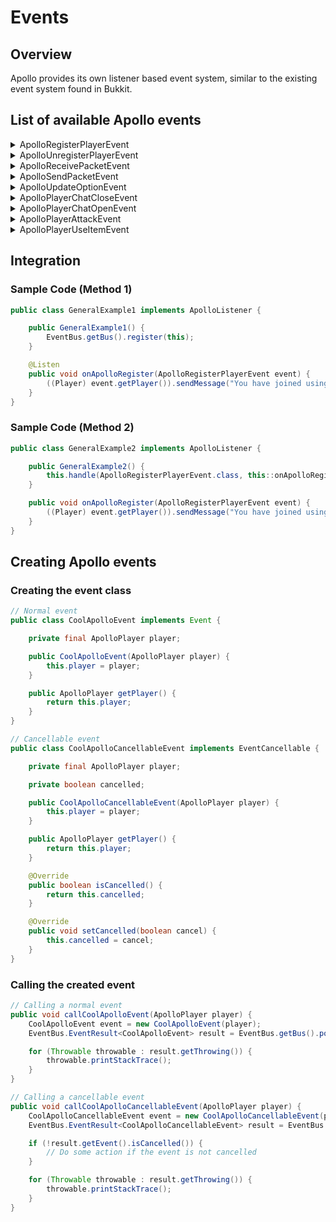 
# Events

## Overview

Apollo provides its own listener based event system, similar to the existing event system found in Bukkit.

## List of available Apollo events

<details>
<summary>ApolloRegisterPlayerEvent</summary>

#### ApolloRegisterPlayerEvent

_Called when the player joins the server using Lunar Client._

| Field                 | Description                            |
| --------------------- | -------------------------------------- |
| `ApolloPlayer player` | The Apollo player that was registered. |

</details>

<details>
<summary>ApolloUnregisterPlayerEvent</summary>

#### ApolloUnregisterPlayerEvent

_Called when the player leaves the server using Lunar Client._

| Field                 | Description                              |
| --------------------- | ---------------------------------------- |
| `ApolloPlayer player` | The Apollo player that was unregistered. |

</details>

<details>
<summary>ApolloReceivePacketEvent</summary>

#### ApolloReceivePacketEvent

_Called when the Apollo player receives an Apollo packet from Lunar Client._

| Field                 | Description                                 |
| --------------------- | ------------------------------------------- |
| `ApolloPlayer player` | The Apollo player that received the packet. |
| `Any packet`          | The Apollo packet that was received.        |

</details>

<details>
<summary>ApolloSendPacketEvent</summary>

#### ApolloSendPacketEvent

_Called when the Apollo player sends an Apollo packet to Lunar Client._

| Field                 | Description                             |
| --------------------- | --------------------------------------- |
| `ApolloPlayer player` | The Apollo player that sent the packet. |
| `Any packet`          | The Apollo packet that was sent.        |

<Callout type="info">This event is cancellable.</Callout>

</details>

<details>
<summary>ApolloUpdateOptionEvent</summary>

#### ApolloUpdateOptionEvent

_Called when an option is updated._

| Field                    | Description                                                                      |
| ------------------------ | -------------------------------------------------------------------------------- |
| `Options container`      | The container that the option is in.                                             |
| `ApolloPlayer player`    | The Apollo player the option was updated for, or null if it was a global option. |
| `Option<?, ?, ?> option` | The option that was updated.                                                     |
| `Object value`           | The new value of the option.                                                     |

<Callout type="info">This event is cancellable.</Callout>

</details>

<details>
<summary>ApolloPlayerChatCloseEvent</summary>

#### ApolloPlayerChatCloseEvent

_Called when the player closes their chat._

| Field                      | Description                                        |
| -------------------------- | -------------------------------------------------- |
| `long instantiationTimeMs` | The unix timestamp when the packet was created.    |
| `PlayerInfo playerInfo`    | The player's general information.                  |

</details>

<details>
<summary>ApolloPlayerChatOpenEvent</summary>

#### ApolloPlayerChatOpenEvent

_Called when the player opens their chat._

| Field                      | Description                                        |
| -------------------------- | -------------------------------------------------- |
| `long instantiationTimeMs` | The unix timestamp when the packet was created.    |
| `PlayerInfo playerInfo`    | The player's general information.                  |

</details>

<details>
<summary>ApolloPlayerAttackEvent</summary>

#### ApolloPlayerAttackEvent

_Called when the player attacks another player._

| Field                      | Description                                        |
| -------------------------- | -------------------------------------------------- |
| `long instantiationTimeMs` | The unix timestamp when the packet was created.    |
| `PlayerInfo targetInfo`    | The target player general information.             |
| `PlayerInfo attackerInfo`  | The attacker player general information.           |
| `double distance`          | The reach distance the attacker hit a player from. |

</details>

<details>
<summary>ApolloPlayerUseItemEvent</summary>

#### ApolloPlayerUseItemEvent

_Called when the player uses an item (1.16.1+)._

| Field                      | Description                                        |
| -------------------------- | -------------------------------------------------- |
| `long instantiationTimeMs` | The unix timestamp when the packet was created.    |
| `PlayerInfo playerInfo`    | The player's general information.                  |
| `boolean mainHand`         | Whether the item was in the player's main hand.    |

</details>

## Integration

### Sample Code (Method 1)

```java
public class GeneralExample1 implements ApolloListener {

    public GeneralExample1() {
        EventBus.getBus().register(this);
    }

    @Listen
    public void onApolloRegister(ApolloRegisterPlayerEvent event) {
        ((Player) event.getPlayer()).sendMessage("You have joined using LunarClient!");
    }
}
```

### Sample Code (Method 2)

```java
public class GeneralExample2 implements ApolloListener {

    public GeneralExample2() {
        this.handle(ApolloRegisterPlayerEvent.class, this::onApolloRegister);
    }

    public void onApolloRegister(ApolloRegisterPlayerEvent event) {
        ((Player) event.getPlayer()).sendMessage("You have joined using LunarClient!");
    }
}
```

## Creating Apollo events

### Creating the event class

```java
// Normal event
public class CoolApolloEvent implements Event {

    private final ApolloPlayer player;

    public CoolApolloEvent(ApolloPlayer player) {
        this.player = player;
    }

    public ApolloPlayer getPlayer() {
        return this.player;
    }
}

// Cancellable event
public class CoolApolloCancellableEvent implements EventCancellable {

    private final ApolloPlayer player;

    private boolean cancelled;

    public CoolApolloCancellableEvent(ApolloPlayer player) {
        this.player = player;
    }

    public ApolloPlayer getPlayer() {
        return this.player;
    }

    @Override
    public boolean isCancelled() {
        return this.cancelled;
    }

    @Override
    public void setCancelled(boolean cancel) {
        this.cancelled = cancel;
    }
}
```

### Calling the created event

```java
// Calling a normal event
public void callCoolApolloEvent(ApolloPlayer player) {
    CoolApolloEvent event = new CoolApolloEvent(player);
    EventBus.EventResult<CoolApolloEvent> result = EventBus.getBus().post(event);

    for (Throwable throwable : result.getThrowing()) {
        throwable.printStackTrace();
    }
}

// Calling a cancellable event
public void callCoolApolloCancellableEvent(ApolloPlayer player) {
    CoolApolloCancellableEvent event = new CoolApolloCancellableEvent(player);
    EventBus.EventResult<CoolApolloCancellableEvent> result = EventBus.getBus().post(event);

    if (!result.getEvent().isCancelled()) {
        // Do some action if the event is not cancelled
    }

    for (Throwable throwable : result.getThrowing()) {
        throwable.printStackTrace();
    }
}
```
